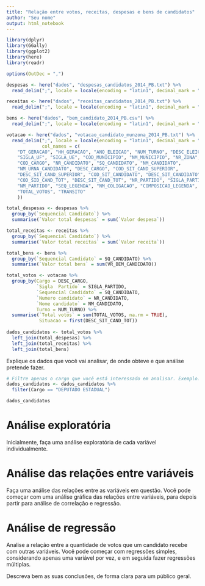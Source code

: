 ```yaml
---
title: "Relação entre votos, receitas, despesas e bens de candidatos"
author: "Seu nome"
output: html_notebook
---
```


```r
library(dplyr)
library(GGally)
library(ggplot2)
library(here)
library(readr)

options(OutDec = ",")
```

```r
despesas <- here("dados", "despesas_candidatos_2014_PB.txt") %>%
  read_delim(";", locale = locale(encoding = "latin1", decimal_mark = ","))

receitas <- here("dados", "receitas_candidatos_2014_PB.txt") %>%
  read_delim(";", locale = locale(encoding = "latin1", decimal_mark = ","))

bens <- here("dados", "bem_candidato_2014_PB.csv") %>%
  read_delim(";", locale = locale(encoding = "latin1", decimal_mark = ","))

votacao <- here("dados", "votacao_candidato_munzona_2014_PB.txt") %>%
  read_delim(";", locale = locale(encoding = "latin1", decimal_mark = ","),
             col_names = c(
    "DT_GERACAO", "HH_GERACAO", "ANO_ELEICAO", "NUM_TURNO", "DESC_ELEICAO",
    "SIGLA_UF", "SIGLA_UE", "COD_MUNICIPIO", "NM_MUNICIPIO", "NR_ZONA",
    "COD_CARGO", "NR_CANDIDATO", "SQ_CANDIDATO", "NM_CANDIDATO",
    "NM_URNA_CANDIDATO", "DESC_CARGO", "COD_SIT_CAND_SUPERIOR",
    "DESC_SIT_CAND_SUPERIOR", "COD_SIT_CANDIDATO", "DESC_SIT_CANDIDATO",
    "COD_SID_CAND_TOT", "DESC_SIT_CAND_TOT", "NR_PARTIDO", "SIGLA_PARTIDO",
    "NM_PARTIDO", "SEQ_LEGENDA", "NM_COLIGACAO", "COMPOSICAO_LEGENDA",
    "TOTAL_VOTOS", "TRANSITO"
    ))
```


```r
total_despesas <- despesas %>%
  group_by(`Sequencial Candidato`) %>%
  summarise(`Valor total despesas` = sum(`Valor despesa`))

total_receitas <- receitas %>%
  group_by(`Sequencial Candidato`) %>%
  summarise(`Valor total receitas` = sum(`Valor receita`))

total_bens <- bens %>%
  group_by(`Sequencial Candidato` = SQ_CANDIDATO) %>%
  summarise(`Valor total bens` = sum(VR_BEM_CANDIDATO))

total_votos <- votacao %>%
  group_by(Cargo = DESC_CARGO,
           `Sigla  Partido` = SIGLA_PARTIDO,
           `Sequencial Candidato` = SQ_CANDIDATO,
           `Numero candidato` = NR_CANDIDATO,
           `Nome candidato` = NM_CANDIDATO,
           Turno = NUM_TURNO) %>%
  summarise(`Total votos` = sum(TOTAL_VOTOS, na.rm = TRUE),
            Situacao = first(DESC_SIT_CAND_TOT))
  
dados_candidatos <- total_votos %>%
  left_join(total_despesas) %>%
  left_join(total_receitas) %>%
  left_join(total_bens)

```

Explique os dados que você vai analisar, de onde obteve e que análise pretende
fazer.

```r
# Filtre apenas o cargo que você está interessado em analisar. Exemplo:
dados_candidatos <- dados_candidatos %>%
  filter(Cargo == "DEPUTADO ESTADUAL")

dados_candidatos
```


# Análise exploratória

Inicialmente, faça uma análise exploratória de cada variável individualmente.


# Análise das relações entre variáveis

Faça uma análise das relações entre as variáveis em questão. Você pode começar
com uma análise gráfica das relações entre variáveis, para depois partir para
análise de correlação e regressão.

# Análise de regressão

Analise a relação entre a quantidade de votos que um candidato recebe
com outras variáveis. Você pode começar com regressões simples, considerando
apenas uma variável por vez, e em seguida fazer regressões múltiplas.

Descreva bem as suas conclusões, de forma clara para um público geral.
